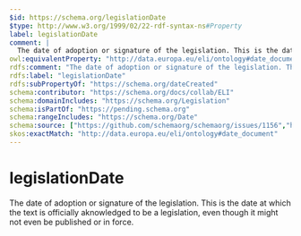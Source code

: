 ```yaml
---
$id: https://schema.org/legislationDate
$type: http://www.w3.org/1999/02/22-rdf-syntax-ns#Property
label: legislationDate
comment: |
  The date of adoption or signature of the legislation. This is the date at which the text is officially aknowledged to be a legislation, even though it might not even be published or in force.
owl:equivalentProperty: "http://data.europa.eu/eli/ontology#date_document"
rdfs:comment: "The date of adoption or signature of the legislation. This is the date at which the text is officially aknowledged to be a legislation, even though it might not even be published or in force."
rdfs:label: "legislationDate"
rdfs:subPropertyOf: "https://schema.org/dateCreated"
schema:contributor: "https://schema.org/docs/collab/ELI"
schema:domainIncludes: "https://schema.org/Legislation"
schema:isPartOf: "https://pending.schema.org"
schema:rangeIncludes: "https://schema.org/Date"
schema:source: ["https://github.com/schemaorg/schemaorg/issues/1156","https://op.europa.eu/en/web/eu-vocabularies/model/-/resource/dataset/eli"]
skos:exactMatch: "http://data.europa.eu/eli/ontology#date_document"
---
```


# legislationDate

The date of adoption or signature of the legislation. This is the date at which the text is officially aknowledged to be a legislation, even though it might not even be published or in force.

